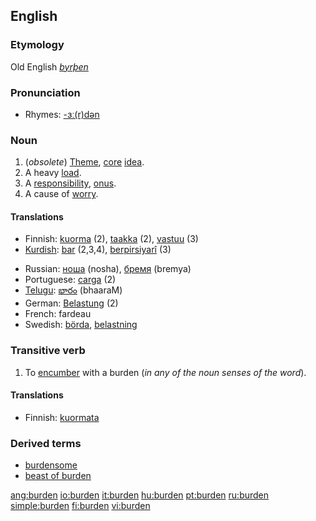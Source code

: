 ==English==
===Etymology===
Old English ''[[byrþen]]''

===Pronunciation===
*Rhymes: [[Rhymes:English:-ɜː(r)dən|-ɜː(r)dən]]

===Noun===
{{en-noun}}

# (''obsolete'') [[Theme]], [[core]] [[idea]].
# A heavy [[load]].
# A [[responsibility]], [[onus]].
# A cause of [[worry]].

====Translations====
{{rfc-trans}}
{{top}}
*Finnish: [[kuorma]] (2), [[taakka]] (2), [[vastuu]] (3)
*[[Kurdish]]: [[bar]] {{m}} (2,3,4), [[berpirsiyarî]] {{f}} (3)
{{mid}}
*Russian: [[:ru:ноша|ноша]] (nosha), [[:ru:бремя|бремя]] (bremya)
*Portuguese: [[carga]] (2)
*[[Telugu]]: [[భారం]] (bhaaraM)
*German: [[Belastung]] (2)
*French: fardeau
*Swedish: [[börda]], [[belastning]]
{{bottom}}

===Transitive verb===
{{en-verb}}

# To [[encumber]] with a burden (''in any of the noun senses of the word'').

====Translations====
*Finnish: [[kuormata]]

===Derived terms===
*[[burdensome]]
*[[beast of burden]]

[[ang:burden]]
[[io:burden]]
[[it:burden]]
[[hu:burden]]
[[pt:burden]]
[[ru:burden]]
[[simple:burden]]
[[fi:burden]]
[[vi:burden]]